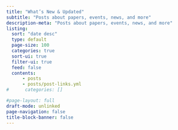 ```yaml
---
title: "What’s New & Updated"
subtitle: "Posts about papers, events, news, and more"
description-meta: "Posts about papers, events, news, and more"
listing: 
  sort: "date desc"
  type: default
  page-size: 100
  categories: true
  sort-ui: true
  filter-ui: true
  feed: false
  contents: 
      - posts
      - posts/post-links.yml
#      categories: [] 

#page-layout: full
draft-mode: unlinked
page-navigation: false
title-block-banner: false
---
```


